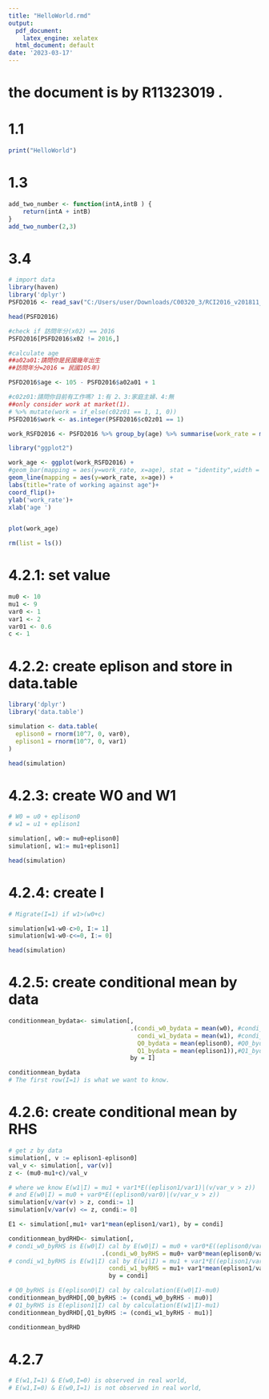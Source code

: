 ```yaml
---
title: "HelloWorld.rmd"
output:
  pdf_document:
    latex_engine: xelatex
  html_document: default
date: '2023-03-17'
---
```


# the document is by R11323019 .


# 1.1
```r
print("HelloWorld")
```


# 1.3
```r
add_two_number <- function(intA,intB ) {
    return(intA + intB)
}
add_two_number(2,3)
```

# 3.4
```r
# import data
library(haven)
library('dplyr')
PSFD2016 <- read_sav("C:/Users/user/Downloads/C00320_3/RCI2016_v201811_spss.sav")

head(PSFD2016)

```

```r
#check if 訪問年分(x02) == 2016
PSFD2016[PSFD2016$x02 != 2016,]
```

```r
#calculate age 
##a02a01:請問你是民國幾年出生
##訪問年分=2016 = 民國105年)

PSFD2016$age <- 105 - PSFD2016$a02a01 + 1

#c02z01:請問你目前有工作嗎? 1:有 2、3:家庭主婦、4:無
##only consider work at market(1).
# %>% mutate(work = if_else(c02z01 == 1, 1, 0))
PSFD2016$work <- as.integer(PSFD2016$c02z01 == 1)

```

```r
work_RSFD2016 <- PSFD2016 %>% group_by(age) %>% summarise(work_rate = mean(work))
```

```r
library("ggplot2")

work_age <- ggplot(work_RSFD2016) +
#geom_bar(mapping = aes(y=work_rate, x=age), stat = "identity",width = 0.5)+
geom_line(mapping = aes(y=work_rate, x=age)) + 
labs(title="rate of working against age")+
coord_flip()+
ylab('work_rate')+  
xlab('age ')


plot(work_age)


```

```r
rm(list = ls())
```




# 4.2.1: set value

```r
mu0 <- 10
mu1 <- 9
var0 <- 1
var1 <- 2
var01 <- 0.6
c <- 1
```

# 4.2.2: create eplison and store in data.table

```r
library('dplyr')
library('data.table')

simulation <- data.table(
  eplison0 = rnorm(10^7, 0, var0),
  eplison1 = rnorm(10^7, 0, var1)
)

```

```r
head(simulation)
```


# 4.2.3: create W0 and W1

```r
# W0 = u0 + eplison0
# w1 = u1 + eplison1

simulation[, w0:= mu0+eplison0]
simulation[, w1:= mu1+eplison1]
```

```r
head(simulation)
```



# 4.2.4: create I
```r
# Migrate(I=1) if w1>(w0+c)

simulation[w1-w0-c>0, I:= 1]
simulation[w1-w0-c<=0, I:= 0]
```

```r
head(simulation)
```


# 4.2.5: create conditional mean by data

```r
conditionmean_bydata<- simulation[, 
                                  .(condi_w0_bydata = mean(w0), #condi_w0_bydata is E(w0|I) cal by data.
                                    condi_w1_bydata = mean(w1), #condi_w1_bydata is E(w1|I) cal by data.
                                    Q0_bydata = mean(eplison0), #Q0_bydata is E(eplison0|I) cal by data
                                    Q1_bydata = mean(eplison1)),#Q1_bydata is E(eplison1|I) cal by data 
                                  by = I]
```


```r
conditionmean_bydata
# The first row(I=1) is what we want to know.
```

# 4.2.6: create conditional mean by RHS
```r
# get z by data
simulation[, v := eplison1-eplison0]
val_v <- simulation[, var(v)]
z <- (mu0-mu1+c)/val_v

# where we know E(w1|I) = mu1 + var1*E((eplison1/var1)|(v/var_v > z))
# and E(w0|I) = mu0 + var0*E((eplison0/var0)|(v/var_v > z))
simulation[v/var(v) > z, condi:= 1]
simulation[v/var(v) <= z, condi:= 0]
```


```r
E1 <- simulation[,mu1+ var1*mean(eplison1/var1), by = condi]

conditionmean_bydRHD<- simulation[, 
# condi_w0_byRHS is E(w0|I) cal by E(w0|I) = mu0 + var0*E((eplison0/var0)|(v/var_v > z))
                          .(condi_w0_byRHS = mu0+ var0*mean(eplison0/var0), 
# condi_w1_byRHS is E(w1|I) cal by E(w1|I) = mu1 + var1*E((eplison1/var1)|(v/var_v > z))
                            condi_w1_byRHS = mu1+ var1*mean(eplison1/var1)), 
                            by = condi]

# Q0_byRHS is E(eplison0|I) cal by calculation(E(w0|I)-mu0)
conditionmean_bydRHD[,Q0_byRHS := (condi_w0_byRHS - mu0)] 
# Q1_byRHS is E(eplison1|I) cal by calculation(E(w1|I)-mu1)
conditionmean_bydRHD[,Q1_byRHS := (condi_w1_byRHS - mu1)] 
```

```r
conditionmean_bydRHD
```

# 4.2.7
```r
# E(w1,I=1) & E(w0,I=0) is observed in real world,
# E(w1,I=0) & E(w0,I=1) is not observed in real world,
```















